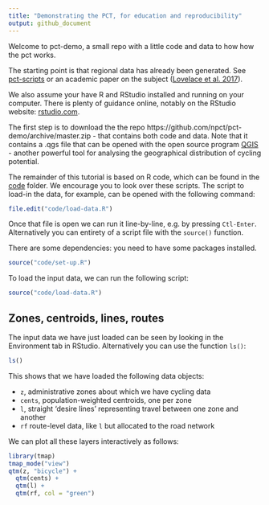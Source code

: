 ```yaml
---
title: "Demonstrating the PCT, for education and reproducibility"
output: github_document
---
```


Welcome to pct-demo, a small repo with a little code and data to how how the pct works.

The starting point is that regional data has already been generated.
See [pct-scripts](https://github.com/pctbike/pct-scripts) or an academic paper on the subject ([Lovelace et al. 2017](https://www.jtlu.org/index.php/jtlu/article/view/862)).

We also assume your have R and RStudio installed and running on your computer.
There is plenty of guidance online, notably on the RStudio website:  [rstudio.com](https://www.rstudio.com/products/rstudio/download/).

The first step is to download the the repo https://github.com/npct/pct-demo/archive/master.zip - that contains both code and data.
Note that it contains a .qgs file that can be opened with the open source program [QGIS](http://qgis.org/) - another powerful tool for analysing the geographical distribution of cycling potential.

The remainder of this tutorial is based on R code, which can be found in the [code](https://github.com/npct/pct-demo/tree/master/code) folder.
We encourage you to look over these scripts.
The script to load-in the data, for example, can be opened with the following command:

```r
file.edit("code/load-data.R")
```

Once that file is open we can run it line-by-line, e.g. by pressing `Ctl-Enter`.
Alternatively you can entirety of a script file with the `source()` function.

There are some dependencies: you need to have some packages installed.

```r
source("code/set-up.R")
```


To load the input data, we can run the following script:

```r
source("code/load-data.R")
```

## Zones, centroids, lines, routes

The input data we have just loaded can be seen by looking in the Environment tab in RStudio. Alternatively you can use the function `ls()`:

```r
ls()
```

This shows that we have loaded the following data objects:

- `z`, administrative zones about which we have cycling data
- `cents`, population-weighted centroids, one per zone
- `l`, straight 'desire lines' representing travel between one zone and another
- `rf` route-level data, like `l` but allocated to the road network

We can plot all these layers interactively as follows:

```r
library(tmap)
tmap_mode("view")
qtm(z, "bicycle") +
  qtm(cents) +
  qtm(l) +
  qtm(rf, col = "green")
```



